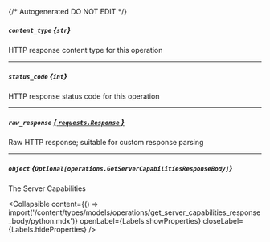 {/* Autogenerated DO NOT EDIT  */}

##### `content_type` *{`str`}*
HTTP response content type for this operation

---
##### `status_code` *{`int`}*
HTTP response status code for this operation

---
##### `raw_response` [*{ `requests.Response` }*](https://requests.readthedocs.io/en/latest/api/#requests.Response)
Raw HTTP response; suitable for custom response parsing

---
##### `object` *{`Optional[operations.GetServerCapabilitiesResponseBody]`}*
The Server Capabilities

<Collapsible content={() => import('/content/types/models/operations/get_server_capabilities_response_body/python.mdx')} openLabel={Labels.showProperties} closeLabel={Labels.hideProperties} />



